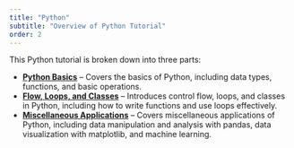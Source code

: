 ```yaml
---
title: "Python"
subtitle: "Overview of Python Tutorial"
order: 2
---
```


This Python tutorial is broken down into three parts:

- [**Python Basics**](python-intro/index.qmd) – Covers the basics of Python, including data types, functions, and basic operations.
- [**Flow, Loops, and Classes**](python-flow-loops-classes.qmd) – Introduces control flow, loops, and classes in Python, including how to write functions and use loops effectively.
- [**Miscellaneous Applications**](python-apps.qmd) – Covers miscellaneous applications of Python, including data manipulation and analysis with pandas, data visualization with matplotlib, and machine learning.